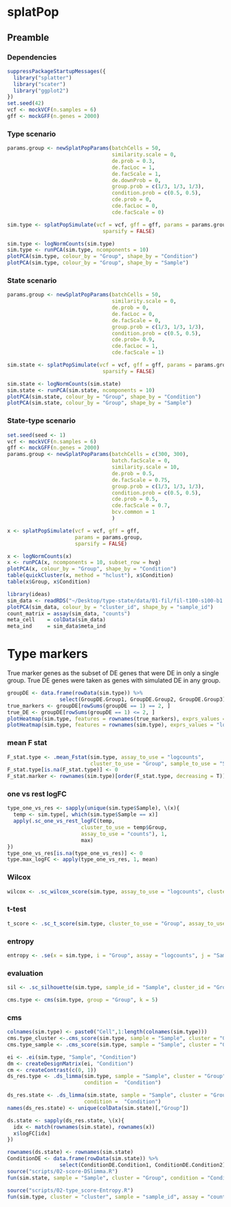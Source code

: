 # splatPop

## Preamble

### Dependencies 

```r
suppressPackageStartupMessages({
  library("splatter")
  library("scater")
  library("ggplot2")
})
set.seed(42)
vcf <- mockVCF(n.samples = 6)
gff <- mockGFF(n.genes = 2000)
```


### Type scenario
```r
params.group <- newSplatPopParams(batchCells = 50,
                                  similarity.scale = 0,
                                  de.prob = 0.3,
                                  de.facLoc = 1, 
                                  de.facScale = 1,
                                  de.downProb = 0,
                                  group.prob = c(1/3, 1/3, 1/3),
                                  condition.prob = c(0.5, 0.5),
                                  cde.prob = 0,
                                  cde.facLoc = 0, 
                                  cde.facScale = 0)

sim.type <- splatPopSimulate(vcf = vcf, gff = gff, params = params.group, 
                               sparsify = FALSE)

sim.type <- logNormCounts(sim.type)
sim.type <- runPCA(sim.type, ncomponents = 10)
plotPCA(sim.type, colour_by = "Group", shape_by = "Condition")
plotPCA(sim.type, colour_by = "Group", shape_by = "Sample")

```

### State scenario
```r
params.group <- newSplatPopParams(batchCells = 50,
                                  similarity.scale = 0,
                                  de.prob = 0,
                                  de.facLoc = 0, 
                                  de.facScale = 0,
                                  group.prob = c(1/3, 1/3, 1/3),
                                  condition.prob = c(0.5, 0.5),
                                  cde.prob= 0.9,
                                  cde.facLoc = 1, 
                                  cde.facScale = 1)

sim.state <- splatPopSimulate(vcf = vcf, gff = gff, params = params.group, 
                               sparsify = FALSE)

sim.state <- logNormCounts(sim.state)
sim.state <- runPCA(sim.state, ncomponents = 10)
plotPCA(sim.state, colour_by = "Group", shape_by = "Condition")
plotPCA(sim.state, colour_by = "Group", shape_by = "Sample")
```

### State-type scenario

```r
set.seed(seed <- 1)
vcf <- mockVCF(n.samples = 6)
gff <- mockGFF(n.genes = 2000)
params.group <- newSplatPopParams(batchCells = c(300, 300),
                                  batch.facScale = 0,
                                  similarity.scale = 10,
                                  de.prob = 0.5,
                                  de.facScale = 0.75,
                                  group.prob = c(1/3, 1/3, 1/3),
                                  condition.prob = c(0.5, 0.5),
                                  cde.prob = 0.5,
                                  cde.facScale = 0.7,
                                  bcv.common = 1
                                  )

x <- splatPopSimulate(vcf = vcf, gff = gff, 
                      params = params.group, 
                      sparsify = FALSE)

x <- logNormCounts(x)
x <- runPCA(x, ncomponents = 10, subset_row = hvg)
plotPCA(x, colour_by = "Group", shape_by = "Condition")
table(quickCluster(x, method = "hclust"), x$Condition)
table(x$Group, x$Condition)
```


```r
library(ideas)
sim_data <- readRDS("~/Desktop/type-state/data/01-fil/fil-t100-s100-b1.rds")
plotPCA(sim_data, colour_by = "cluster_id", shape_by = "sample_id")
count_matrix = assay(sim_data, "counts")
meta_cell    = colData(sim_data)
meta_ind     = sim_data$meta_ind

```


# Type markers
True marker genes as the subset of DE genes that were DE in only a single group.
True DE genes were taken as genes with simulated DE in any group.
```r
groupDE <- data.frame(rowData(sim.type)) %>%
                 select(GroupDE.Group1, GroupDE.Group2, GroupDE.Group3) 
true_markers <- groupDE[rowSums(groupDE == 1) == 2, ]
true_DE <- groupDE[rowSums(groupDE == 1) <= 2, ]
plotHeatmap(sim.type, features = rownames(true_markers), exprs_values = "logcounts", scale = T)
plotHeatmap(sim.type, features = rownames(sim.type), exprs_values = "logcounts")
```

### mean F stat
```r
F_stat.type <- .mean_Fstat(sim.type, assay_to_use = "logcounts", 
                           cluster_to_use = "Group", sample_to_use = "Sample")
F_stat.type[is.na(F_stat.type)] <- 0
F_stat.marker <- rownames(sim.type)[order(F_stat.type, decreasing = T)][1:33]
```

### one vs rest logFC
```r
type_one_vs_res <- sapply(unique(sim.type$Sample), \(x){
  temp <- sim.type[, which(sim.type$Sample == x)]
  apply(.sc_one_vs_rest_logFC(temp, 
                        cluster_to_use = temp$Group,
                        assay_to_use = "counts"), 1, 
                        max)
})
type_one_vs_res[is.na(type_one_vs_res)] <- 0
type.max_logFC <- apply(type_one_vs_res, 1, mean)
```

### Wilcox
```r
wilcox <- .sc_wilcox_score(sim.type, assay_to_use = "logcounts", cluster_to_use = "Group")
```


### t-test
```r
t_score <- .sc_t_score(sim.type, cluster_to_use = "Group", assay_to_use = "logcounts")
```


### entropy 
```r
entropy <- .se(x = sim.type, i = "Group", assay = "logcounts", j = "Sample")
```

### evaluation
```r
sil <- .sc_silhouette(sim.type, sample_id = "Sample", cluster_id = "Group")

cms.type <- cms(sim.type, group = "Group", k = 5)
```


### cms
```r
colnames(sim.type) <- paste0("Cell",1:length(colnames(sim.type)))
cms.type_cluster <-.cms_score(sim.type, sample = "Sample", cluster = "Group", k = 50, n_dim = 5)
cms.type_sample <- .cms_score(sim.type, sample = "Sample", cluster = "Group", k = 50, n_dim = 5, test = "sample")
```


```r
ei <- .ei(sim.type, "Sample", "Condition")
dm <- createDesignMatrix(ei, "Condition")
cm <- createContrast(c(0, 1))
ds_res.type <- .ds_limma(sim.type, sample = "Sample", cluster = "Group", 
                         condition =  "Condition")

ds_res.state <- .ds_limma(sim.state, sample = "Sample", cluster = "Group", 
                         condition =  "Condition")
names(ds_res.state) <- unique(colData(sim.state)[,"Group"])

ds.state <- sapply(ds_res.state, \(x){
  idx <- match(rownames(sim.state), rownames(x))
  x$logFC[idx]
})

rownames(ds.state) <- rownames(sim.state)
ConditionDE <- data.frame(rowData(sim.state)) %>%
                 select(ConditionDE.Condition1, ConditionDE.Condition2) 
source("scripts/02-score-DSlimma.R")
fun(sim.state, sample = "Sample", cluster = "Group", condition = "Condition")
```

```r
source("scripts/02-type_score-Entropy.R")
fun(sim.type, cluster = "cluster", sample = "sample_id", assay = "counts")
```

